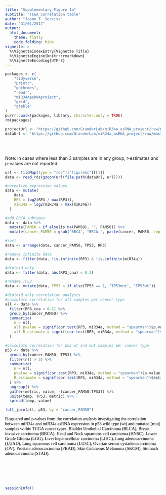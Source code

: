 ```yaml
---
title: "Supplementary Figure 1a"
subtitle: "TCGA correlation table"
author: "Jason T. Serviss"
date: "31/01/2017"
output:
  html_document:
    theme: flatly
    code_folding: hide
vignette: >
  %\VignetteIndexEntry{Vignette Title}
  %\VignetteEngine{knitr::rmarkdown}
  %\VignetteEncoding{UTF-8}
---
```


<style> 
.caption { 
  color: Black; 
  font-family: "Times New Roman", Times, serif;
  font-size: 1.0em; 
}
</style>

```r

packages <- c(
    "tidyverse",
    "printr",
    "ggthemes",
    "readr",
    "miR34AasRNAproject",
    "grid",
    "gtable"
)
purrr::walk(packages, library, character.only = TRUE)
rm(packages)

```

```r

projectUrl <- "https://github.com/GranderLab/miR34a_asRNA_project/raw/master/inst"
dataUrl <- "https://github.com/GranderLab/miR34a_asRNA_project/raw/master/"

```

<br></br>

Note: in cases where less than 3 samples are in any group, r-estimates and p-values are not reported.
```r
url <- fileMap(type = "rds")["figure1c"][[1]]
data <- read_rds(gzcon(url(file.path(dataUrl, url))))

#normalize expression values
data <- mutate(
    data,
    RP3 = log2(RP3 / max(RP3)),
    miR34a = log2(miR34a / max(miR34a))  
  )

#add BRCA subtypes
data <- data %>%
  mutate(PAM50 = if_else(is.na(PAM50), "", PAM50)) %>%
  mutate(cancer_PAM50 = gsub("BRCA", "BRCA ", paste(cancer, PAM50, sep = "")))

#sort 
data <- arrange(data, cancer_PAM50, TP53, RP3)

#remove infinite data
data <- filter(data, !is.infinite(RP3) & !is.infinite(miR34a))

#diploid only
data <- filter(data, abs(RP3_cna) < 0.1)

#rename TP53
data <- mutate(data, TP53 = if_else(TP53 == 1, "TP53mut", "TP53wt"))

#diploid only correlation analysis
#calculate correlation for all samples per cancer type
all <- data %>% 
  filter(RP3_cna < 0.1) %>%
  group_by(cancer_PAM50) %>%
  summarize(
    n = n(),
    all_pvalue = signif(cor.test(RP3, miR34a, method = "spearman")$p.value, 3),
    all_R_estimate = signif(cor.test(RP3, miR34a, method = "spearman")$estimate, 3)
  )

#calculate correlation for p53 wt and mut samples per cancer type
p53 <- data %>%
  group_by(cancer_PAM50, TP53) %>%
  filter(n() > 3) %>%
  summarize(
    n = n(),
    pvalue = signif(cor.test(RP3, miR34a, method = "spearman")$p.value, 3),
    R_estimate = signif(cor.test(RP3, miR34a, method = "spearman")$estimate, 3)
  ) %>%
  ungroup() %>%
  gather(metric, value, -(cancer_PAM50:TP53)) %>%
  unite(temp, TP53, metric) %>%
  spread(temp, value)

full_join(all, p53, by = "cancer_PAM50")
```

<div class = "caption">
R-squared and p-values from the correlation analysis investigating the correlation between miR34a and miR34a asRNA expression in p53 wild type (wt) and mutated (mut) samples within TCGA cancer types. Bladder Urothelial Carcinoma (BLCA), Breast invasive carcinoma (BRCA), Head and Neck squamous cell carcinoma (HNSC), Lower Grade Glioma (LGG), Liver hepatocellular carcinoma (LIHC), Lung adenocarcinoma (LUAD), Lung squamous cell carcinoma (LUSC), Ovarian serous cystadenocarcinoma (OV), Prostate adenocarcinoma (PRAD), Skin Cutaneous Melanoma (SKCM), Stomach adenocarcinoma (STAD).
</div>

<br></br><br></br>

```r
sessionInfo()
```
